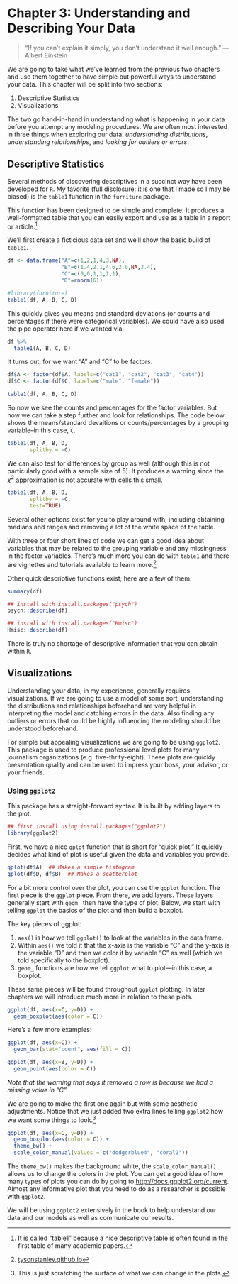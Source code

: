 

# Chapter 3: Understanding and Describing Your Data {-}

> "If you can’t explain it simply, you don’t understand it well enough." --- Albert Einstein

We are going to take what we've learned from the previous two chapters and use them together to have simple but powerful ways to understand your data. This chapter will be split into two sections:

1. Descriptive Statistics
2. Visualizations

The two go hand-in-hand in understanding what is happening in your data before you attempt any modeling procedures. We are often most interested in three things when exploring our data: *understanding distributions*, *understanding relationships*, and *looking for outliers or errors*.

## Descriptive Statistics {-}

Several methods of discovering descriptives in a succinct way have been developed for `R`. My favorite (full disclosure: it is one that I made so I may be biased) is the `table1` function in the `furniture` package.

This function has been designed to be simple and complete. It produces a well-formatted table that you can easily export and use as a table in a report or article.[^tab1]

We'll first create a ficticious data set and we'll show the basic build of `table1`.
```r
df <- data.frame("A"=c(1,2,1,4,3,NA),
                 "B"=c(1.4,2.1,4.6,2.0,NA,3.4),
                 "C"=c(0,0,1,1,1,1),
                 "D"=rnorm(6))

#library(furniture)
table1(df, A, B, C, D)
```

This quickly gives you means and standard deviations (or counts and percentages if there were categorical variables). We could have also used the pipe operator here if we wanted via:
```r
df %>%
  table1(A, B, C, D)
```

It turns out, for we want "A" and "C" to be factors.
```r
df$A <- factor(df$A, labels=c("cat1", "cat2", "cat3", "cat4"))
df$C <- factor(df$C, labels=c("male", "female"))

table1(df, A, B, C, D)
```

So now we see the counts and percentages for the factor variables. But now we can take a step further and look for relationships. The code below shows the means/standard devaitions or counts/percentages by a grouping variable--in this case, `C`.
```r
table1(df, A, B, D,
       splitby = ~C)
```

We can also test for differences by group as well (although this is not particularly good with a sample size of 5). It produces a warning since the $\chi^2$ approximation is not accurate with cells this small.
```r
table1(df, A, B, D,
       splitby = ~C,
       test=TRUE)
```
Several other options exist for you to play around with, including obtaining medians and ranges and removing a lot of the white space of the table.

With three or four short lines of code we can get a good idea about variables that may be related to the grouping variable and any missingness in the factor variables. There's much more you can do with `table1` and there are vignettes and tutorials available to learn more.[^tutorials]

Other quick descriptive functions exist; here are a few of them.
```r
summary(df)
```
```r
## install with install.packages("psych")
psych::describe(df)  
```
```r
## install with install.packages("Hmisc")
Hmisc::describe(df) 
```
There is truly no shortage of descriptive information that you can obtain within `R`.


## Visualizations {-}

Understanding your data, in my experience, generally requires visualizations. If we are going to use a model of some sort, understanding the distributions and relationships beforehand are very helpful in interpreting the model and catching errors in the data. Also finding any outliers or errors that could be highly influencing the modeling should be understood beforehand.

For simple but appealing visualizations we are going to be using `ggplot2`. This package is used to produce professional level plots for many journalism organizations (e.g. five-thrity-eight). These plots are quickly presentation quality and can be used to impress your boss, your advisor, or your friends.

### Using `ggplot2` {-}

This package has a straight-forward syntax. It is built by adding layers to the plot. 
```r
## first install using install.packages("ggplot2")
library(ggplot2)
```

First, we have a nice `qplot` function that is short for "quick plot." It quickly decides what kind of plot is useful given the data and variables you provide.
```r
qplot(df$A)  ## Makes a simple histogram
qplot(df$D, df$B)  ## Makes a scatterplot
```

For a bit more control over the plot, you can use the `ggplot` function. The first piece is the `ggplot` piece. From there, we add layers. These layers generally start with `geom_` then have the type of plot. Below, we start with telling `ggplot` the basics of the plot and then build a boxplot. 

The key pieces of ggplot:

1. `aes()` is how we tell `ggplot()` to look at the variables in the data frame.
2. Within `aes()` we told it that the x-axis is the variable "C" and the y-axis is the variable "D" and then we color it by variable "C" as well (which we told specifically to the boxplot).
3. `geom_` functions are how we tell `ggplot` what to plot---in this case, a boxplot.

These same pieces will be found throughout `ggplot` plotting. In later chapters we will introduce much more in relation to these plots.
```r
ggplot(df, aes(x=C, y=D)) +
  geom_boxplot(aes(color = C))
```

Here's a few more examples:
```r
ggplot(df, aes(x=C)) +
  geom_bar(stat="count", aes(fill = C))
```

```r
ggplot(df, aes(x=B, y=D)) +
  geom_point(aes(color = C))
```

*Note that the warning that says it removed a row is because we had a missing value in "C".*

We are going to make the first one again but with some aesthetic adjustments. Notice that we just added two extra lines telling `ggplot2` how we want some things to look.[^look]
```r
ggplot(df, aes(x=C, y=D)) +
  geom_boxplot(aes(color = C)) +
  theme_bw() +
  scale_color_manual(values = c("dodgerblue4", "coral2"))
```

The `theme_bw()` makes the background white, the `scale_color_manual()` allows us to change the colors in the plot. You can get a good idea of how many types of plots you can do by going to [http://docs.ggplot2.org/current][ggplot2]. Almost any informative plot that you need to do as a researcher is possible with `ggplot2`.

We will be using `ggplot2` extensively in the book to help understand our data and our models as well as communicate our results.





[^tab1]: It is called "table1" because a nice descriptive table is often found in the first table of many academic papers.

[^tutorials]: [tysonstanley.github.io](tysonstanley.github.io)

[ggplot2]: http://docs.ggplot2.org/current/

[^look]: This is just scratching the surface of what we can change in the plots.
